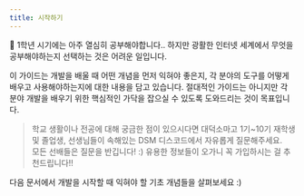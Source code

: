 ```yaml
---
title: 시작하기
---
```


🙂 1학년 시기에는 아주 열심히 공부해야합니다.. 하지만 광활한 인터넷 세계에서 무엇을 공부해야하는지 선택하는 것은 어려운 일입니다.

이 가이드는 개발을 배울 때 어떤 개념을 먼저 익혀야 좋은지, 각 분야의 도구를 어떻게 배우고 사용해야하는지에 대한 내용을 담고 있습니다. 절대적인 가이드는 아니지만 각 분야 개발을 배우기 위한 핵심적인 가닥을 잡으실 수 있도록 도와드리는 것이 목표입니다.

> 학교 생활이나 전공에 대해 궁금한 점이 있으시다면 대덕소마고 1기~10기 재학생 및 졸업생, 선생님들이 속해있는 DSM 디스코드에서 자유롭게 질문해주세요. <br/> 모든 선배들은 질문을 반깁니다! :) 유용한 정보들이 오가니 꼭 가입하시는 걸 추천드립니다!!

다음 문서에서 개발을 시작할 때 익혀야 할 기초 개념들을 살펴보세요 :)